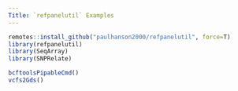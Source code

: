 ```yaml
---
Title: `refpanelutil` Examples
---
```


```r
remotes::install_github("paulhanson2000/refpanelutil", force=T)
library(refpanelutil)
library(SeqArray)
library(SNPRelate)
```

```r
bcftoolsPipableCmd()
vcfs2Gds()
```
